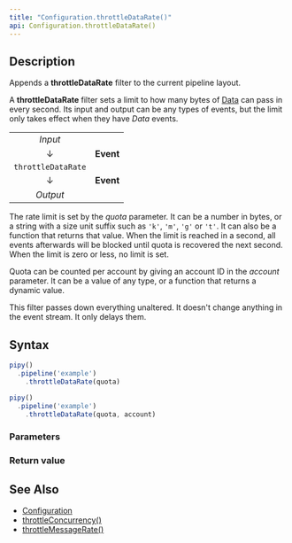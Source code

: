 ```yaml
---
title: "Configuration.throttleDataRate()"
api: Configuration.throttleDataRate()
---
```


## Description

Appends a **throttleDataRate** filter to the current pipeline layout.

A **throttleDataRate** filter sets a limit to how many bytes of [Data](/reference/api/Data) can pass in every second. Its input and output can be any types of events, but the limit only takes effect when they have _Data_ events.

|                    |           |
|:------------------:|:---------:|
| _Input_            |           |
| ↓                  | **Event** |
| `throttleDataRate` |           |
| ↓                  | **Event** |
| _Output_           |           |

The rate limit is set by the _quota_ parameter. It can be a number in bytes, or a string with a size unit suffix such as `'k'`, `'m'`, `'g'` or `'t'`. It can also be a function that returns that value. When the limit is reached in a second, all events afterwards will be blocked until quota is recovered the next second. When the limit is zero or less, no limit is set.

Quota can be counted per account by giving an account ID in the _account_ parameter. It can be a value of any type, or a function that returns a dynamic value.

This filter passes down everything unaltered. It doesn't change anything in the event stream. It only delays them.

## Syntax

``` js
pipy()
  .pipeline('example')
    .throttleDataRate(quota)

pipy()
  .pipeline('example')
    .throttleDataRate(quota, account)
```

### Parameters

<Parameters/>

### Return value

<ReturnValue/>

## See Also

* [Configuration](/reference/api/Configuration)
* [throttleConcurrency()](/reference/api/Configuration/throttleConcurrency)
* [throttleMessageRate()](/reference/api/Configuration/throttleMessageRate)
